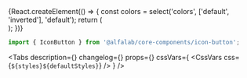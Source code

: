 

<Meta title='Components/IconButton' component={IconButton} id='IconButton' />

<!-- Canvas -->

<Story name='IconButton'>
    {React.createElement(() => {
        const colors = select('colors', ['default', 'inverted'], 'default');
        return (
            <div
                style={{
                    backgroundColor:
                        colors === 'inverted'
                            ? 'var(--color-light-bg-primary-inverted)'
                            : 'transparent',
                    padding: '8px',
                    position: 'absolute',
                    top: 0,
                    left: 0,
                    right: 0,
                    bottom: 0,
                }}
            >
                <IconButton
                    size={select('size', ['xxs', 'xs', 's'], 's')}
                    view={select(
                        'view',
                        ['primary', 'secondary', 'tertiary', 'negative', 'transparent'],
                        'primary',
                    )}
                    icon={StarMIcon}
                    colors={colors}
                    disabled={boolean('disabled', false)}
                    loading={boolean('loading', false)}
                />
            </div>
        );
    })}
</Story>

<!-- Docs -->

<ComponentHeader
    name='IconButton'
    version={version}
    package='@alfalab/core-components/icon-button'
    design='https://www.figma.com/file/cdNnkh2QdxuvYLrBm4cubM/Web-%3A%3A-Core-Default-Components?node-id=3419%3A31949'
/>

```jsx
import { IconButton } from '@alfalab/core-components/icon-button';
```

<Tabs
    description={<Description />}
    changelog={<Changelog />}
    props={<ArgsTable of={IconButtonTS} />}
    cssVars={
        <CssVars
            css={`
                ${styles}${defaultStyles}
            `}
        />
    }
/>
